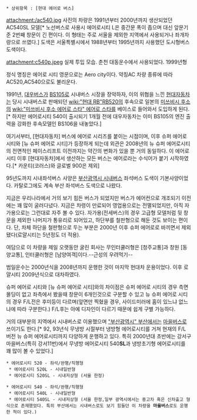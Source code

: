  * 상위항목 : [현대 에어로 버스]
attachment:/ac540.jpg
사진의 차량은 1991년부터 2000년까지 생산되었던 AC540SL 모델[* 노선버스로 사용시 에어로시티 L은 중간문 폭이 좁으며 대신 앞문기준 2번째 창문이 긴 편이다. 이 형태는 주로 서울을 제외한 지역에서 사용되거나 좌개차량으로 쓰였다.] 도색은 서울특별시에서 1988년부터 1995년까지 사용했던 도시형버스 도색이다.

attachment:c540p.jpeg
실제 투입 모습. 춘천 대동운수에서 사용되었다. 1999년형

정식 명칭은 에어로 시티
영문으로는 Aero city이다. 약칭AC 차량 종류에 따라 AC520,AC540으로도 불리운다.

1991년, [[대우버스]]가 [[BS105]]로 시내버스 시장을 장악하자, 이의 위협을 느낀 [[현대자동차]]는 당시 시내버스로 판매되던 [[wiki:"현대 RB"RB520]]의 후속으로 일본의 [[미쓰비시 후소]]의 [[wiki:"미쓰비시 후소 에어로 스타" 에어로 스타]]를 베이스로 들어와서 도입하게 된다.[* 하지만 에어로시티 540이 출시되기 1개월 전에 대우자동차는 이미 BS105의 엔진 출력을 강화한 후속모델인 BS106을 내놓았다.]

여기서부터, [현대자동차] 버스에 에어로 시리즈를 붙이는 시점이며, 이후 슈퍼 에어로 시티와 [뉴 슈퍼 에어로 시티]가 등장하게 되는데 외관은 2008년의 뉴 슈퍼 에어로시티의 전면적인 페이스리프트 이전까지는 약간의 변화가 있을 뿐 거의 동일하다. 이 에어로 시티 이후 [현대자동차]에서 생산하는 모든 버스는 에어로라는 수식어가 붙기 시작하였다.[* 카운티(코러스)와 글로벌 900은 제외] 

95년도까지 시내좌석버스 사양은 [[부산광역시 시내버스]] 좌석버스 도색이 기본사양이었다. 카탈로그에도 계속 부산 좌석버스 도색으로 나왔다.

지금은 우리나라에서 거의 보기 힘든 버스가 되었지만 버스가 에어컨으로 개조되기 이전에는 꽤 많이 굴러다녔다. 지금은 차령이 만료되어 영업용으로는 전멸되었지만, 아직 자가용으로는 그런대로 자주 볼 수 있다. 자가용(전세버스)의 경우 고급형 모델처럼 뒷 창문을 제외한 나머지가 통유리로 되어있고, 하단부를 철판형으로 해둔 것도 보이는 편이다. 단, 차체 하단을 철판형으로 두는 부분은 2000년 이후 슈퍼 에어로로 바끼면서 제외됐다(로얄시티는 5년정도 더 적용).

여담으로 이 차량을 제일 오랫동안 굴린 회사는 무인터쿨러형은 [청주교통]과 창원 [동양교통], 인터쿨러형은 [남양여객]이다.--근성의 우려먹기--

범일운수는 2000년식을 2008년까지 운행한 것이 마지막 현대차 운용이었다. 이후 로얄시티 2009년식으로 대차하였다.

슈퍼 에어로 시티와 [뉴 슈퍼 에어로 시티]와의 차이점은 슈퍼 에어로 시티의 경우 측면 몰딩이 없고 좌측에서 봤을때 창문이 6개인것으로 구분할 수 있고 뉴 슈퍼 에어로 시티의 경우 F/L전은 후미등이 다르며(앞면만 찍혔을 경우, 사이드미러에 홈이 있느냐 없느냐에 따라 구분한다.) F/L후는 아예 디자인이 다르기 때문에 쉽게 구별 가능하다.

거의 대부분의 지역에서 시내버스로 이용했으며 [["부산광역시" 부산]]에서는 [[마을버스]]로 쓰이기도 한다.[* 92, 93년식 무냉방 시절부터 냉방형 에어로시티를 거쳐 현재의 F/L 버전 뉴 슈퍼 에어로시티까지 다양하게 운행하고 있다. 특히 2000년대 초반에는 강서구 마을버스(특히 강서11번)에서 무냉방 에어로시티 540'''SL'''과 냉방초기형 에어로시티를 꽤 많이 볼 수 있었다.]

 * 에어로시티 520 - 좌석/완행/직행형
  * 에어로시티 520L - 시내일반형
  * 에어로시티 520SL - 시내저상형 (서울 한정)

 * 에어로시티 540 - 좌석/완행/직행형
  * 에어로시티 540L - 시내일반형
  * 에어로시티 540SL - 시내저상형 (서울 한정,일부 광역시에서는 중고차 혹은 신차출고 형식으로 존재했었다. 특히 부산에서는 시내버스로도 보기 힘들던 이 차량을 '''마을버스'''로도 운행한 적이 있다.)
